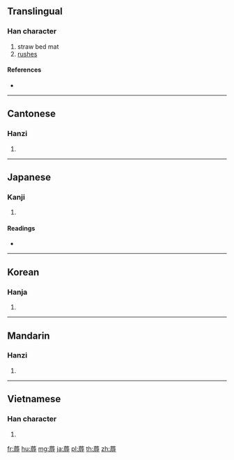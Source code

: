 {{character info/new}}
==Translingual==

===Han character===
{{Han char|rn=140|rad=艸|as=10|sn=16|four=44243|canj=TMVI}}

# straw bed mat
# [[rushes]]

====References====
* {{Han ref|kx=1051.220|dkj=31660|dj=1513.140|hdz=53262.070|uh=84D0|ud=34000|bh=E3BD|bd=58301}}

----

==Cantonese==

===Hanzi===
{{yue-hanzi|jyut=|y=yuk6}}

# {{defn|lang=yue|sort=艸10}}

----

==Japanese==

===Kanji===
{{ja-kanji|grade=|rs=艸10}}

# {{defn|lang=ja|sort=艸10}}

====Readings====
* {{ja-readings|on=[[じょく]] (joku), [[にく]] (niku)|kun=[[しとね]] (shitone)}}

----

==Korean==

===Hanja===
{{ko-hanja|hangeul=욕|eumhun=|rv=yok|mr=yok|y=yok}}

# {{defn|lang=ko|sort=艸10}}

----

==Mandarin==

===Hanzi===
{{cmn-hanzi|pin=[[rù]] ([[ru4]])|wg=ju<sup>4</sup>}}

# {{defn|lang=cmn|sort=艸10}}

----

==Vietnamese==

===Han character===
{{vi-hantu|dối|rs=艸10}}

# {{defn|lang=vi|sort=艸10}}

[[fr:蓐]]
[[hu:蓐]]
[[mg:蓐]]
[[ja:蓐]]
[[pl:蓐]]
[[th:蓐]]
[[zh:蓐]]